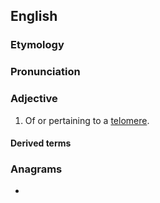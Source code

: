 ==English==

===Etymology===
{{suffix|en|telomere|ic}}

===Pronunciation===
{{IPA|en|/ˈtiːləʊmɪəɹik/}}

===Adjective===
{{en-adj|-}}

# Of or pertaining to a [[telomere]].

====Derived terms====
{{der2|en
|intratelomeric
|extratelomeric
|peritelomeric
|telomerically
|nontelomeric
|heterotelomeric
|homotelomeric
|multitelomeric}}

===Anagrams===
* {{anagrams|en|a=ceeilmort|merotelic}}